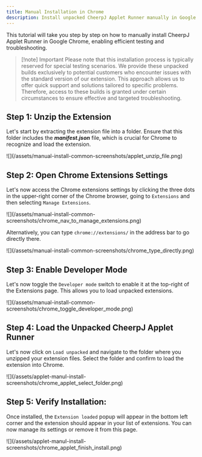 ```yaml
---
title: Manual Installation in Chrome
description: Install unpacked CheerpJ Applet Runner manually in Google Chrome for specific troubleshooting needs
---
```


This tutorial will take you step by step on how to manually install CheerpJ Applet Runner in Google Chrome, enabling efficient testing and troubleshooting.

> [!note] Important
> Please note that this installation process is typically reserved for special testing scenarios. We provide these unpacked builds exclusively to potential customers who encounter issues with the standard version of our extension. This approach allows us to offer quick support and solutions tailored to specific problems. Therefore, access to these builds is granted under certain circumstances to ensure effective and targeted troubleshooting.

## Step 1: Unzip the Extension

Let's start by extracting the extension file into a folder. Ensure that this folder includes the _**manifest.json**_ file, which is crucial for Chrome to recognize and load the extension.

<div>![](/assets/manual-install-common-screenshots/applet_unzip_file.png)</div>

## Step 2: Open Chrome Extensions Settings

Let's now access the Chrome extensions settings by clicking the three dots in the upper-right corner of the Chrome browser, going to `Extensions` and then selecting `Manage Extensions`.

<div>
	![](/assets/manual-install-common-screenshots/chrome_nav_to_manage_extensions.png)
</div>

Alternatively, you can type `chrome://extensions/` in the address bar to go directly there.

<div>
	![](/assets/manual-install-common-screenshots/chrome_type_directly.png)
</div>

## Step 3: Enable Developer Mode

Let's now toggle the `Developer mode` switch to enable it at the top-right of the Extensions page. This allows you to load unpacked extensions.

<div>
	![](/assets/manual-install-common-screenshots/chrome_toggle_developer_mode.png)
</div>

## Step 4: Load the Unpacked CheerpJ Applet Runner

Let's now click on `Load unpacked` and navigate to the folder where you unzipped your extension files. Select the folder and confirm to load the extension into Chrome.

<div>
	![](/assets/applet-manul-install-screenshots/chrome_applet_select_folder.png)
</div>

## Step 5: Verify Installation:

Once installed, the `Extension loaded` popup will appear in the bottom left corner and the extension should appear in your list of extensions. You can now manage its settings or remove it from this page.

<div>
	![](/assets/applet-manul-install-screenshots/chrome_applet_finish_install.png)
</div>
